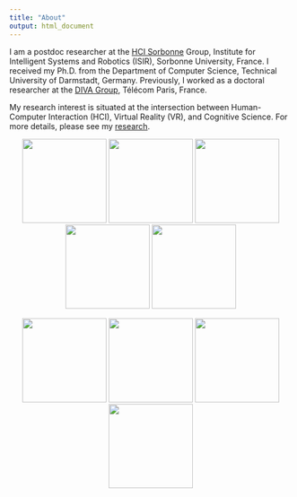 ```yaml
---
title: "About"
output: html_document
---
```


I am a postdoc researcher at the [HCI Sorbonne](https://hci.isir.upmc.fr/) Group, Institute for Intelligent Systems and Robotics (ISIR), Sorbonne University, France.
I received my Ph.D. from the Department of Computer Science, Technical University of Darmstadt, Germany.
Previously, I worked as a doctoral researcher at the [DIVA Group](https://diva.telecom-paristech.fr/), Télécom Paris, France.

My research interest is situated at the intersection between Human-Computer Interaction (HCI), Virtual Reality (VR), and Cognitive Science. For more details, please see my [research](projects.html).


<!-- My current research interest focuses on understanding people's cognitive and behavioral processes in the dual-environment paradigm from the VR perspective by conducting experiments.  -->
<!-- Additionally, I design interaction techniques to reduce collisions with the real-world environment and explore future safety mechanisms in VR. -->
<!-- In 2019, I completed my Master's degree at National Chiao Tung University, Taiwan. Our projects explored integrating input controls and haptic outputs with VR head-mounted displays. -->


<center>
![](assets/img/breakout.png){border-radius=10px, width=150px}
![](assets/img/collision.png){border-radius=10px, width=150px}
![](assets/img/fm.png){border-radius=10px, width=150px}
![](assets/img/vppm.jpg){border-radius=10px, width=150px}
![](assets/img/housevibe.jpg){border-radius=10px, width=150px}


![](assets/img/skin-stroke2.jpg){border-radius=10px, width=150px}
![](assets/img/facewidgets.JPG){border-radius=10px, width=150px}
![](assets/img/facepush.png){border-radius=10px, width=150px}
![](assets/img/fisherman-thumb.png){width=150px}
</center>



